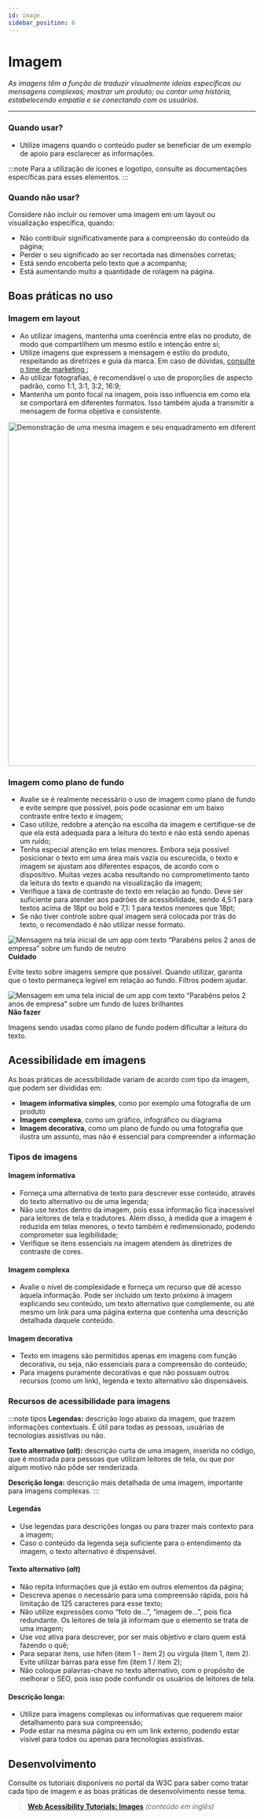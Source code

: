 ```yaml
---
id: image
sidebar_position: 6
---
```






# Imagem

_As imagens têm a função de traduzir visualmente ideias específicas ou mensagens complexas; mostrar um produto; ou contar uma história, estabelecendo empatia e se conectando com os usuários._

---

### Quando usar?

- Utilize imagens quando o conteúdo puder se beneficiar de um exemplo de apoio para esclarecer as informações.

:::note
Para a utilização de ícones e logotipo, consulte as documentações específicas para esses elementos.
:::

### Quando não usar?

Considere não incluir ou remover uma imagem em um layout ou visualização específica, quando:

- Não contribuir significativamente para a compreensão do conteúdo da página;
- Perder o seu significado ao ser recortada nas dimensões corretas;
- Está sendo encoberta pelo texto que a acompanha;
- Está aumentando muito a quantidade de rolagem na página.

## Boas práticas no uso

### Imagem em layout

- Ao utilizar imagens, mantenha uma coerência entre elas no produto, de modo que compartilhem um mesmo estilo e intenção entre si;
- Utilize imagens que expressem a mensagem e estilo do produto, respeitando as diretrizes e guia da marca. Em caso de dúvidas, <a href = "mailto: cristiano.cunha@totvs.com.br">consulte o time de marketing </a>;
- Ao utilizar fotografias, é recomendável o uso de proporções de aspecto padrão, como 1:1, 3:1, 3:2, 16:9;
- Mantenha um ponto focal na imagem, pois isso influencia em como ela se comportará em diferentes formatos. Isso também ajuda a transmitir a mensagem de forma objetiva e consistente.

<img
  src={image_ratio}
  alt="Demonstração de uma mesma imagem e seu enquadramento em diferentes proporções."
  width="700px"
/>

### Imagem como plano de fundo

- Avalie se é realmente necessário o uso de imagem como plano de fundo e evite sempre que possível, pois pode ocasionar em um baixo contraste entre texto e imagem;
- Caso utilize, redobre a atenção na escolha da imagem e certifique-se de que ela está adequada para a leitura do texto e não está sendo apenas um ruído;
- Tenha especial atenção em telas menores. Embora seja possível posicionar o texto em uma área mais vazia ou escurecida, o texto e imagem se ajustam aos diferentes espaços, de acordo com o dispositivo. Muitas vezes acaba resultando no comprometimento tanto da leitura do texto e quando na visualização da imagem;
- Verifique a taxa de contraste do texto em relação ao fundo. Deve ser suficiente para atender aos padrões de acessibilidade, sendo 4,5:1 para textos acima de 18pt ou bold e 7,1: 1 para textos menores que 18pt;
- Se não tiver controle sobre qual imagem será colocada por trás do texto, o recomendado é não utilizar nesse formato.

<div
  style={{
    padding: '0 0 24px 0',
    display: 'flex',
    fontFamily: 'sans-serif',
    lineHeight: '24px',
    color: '#333333',
  }}
>
  <div style={{ width: '50%', marginRight: '4%' }}>
    <img
      style={{ width: '100%' }}
      src={image_do_1}
      alt="Mensagem na tela inicial de um app com texto “Parabéns pelos 2 anos de empresa” sobre um fundo de neutro"
    />
    <b>Cuidado</b>
    <p>Evite texto sobre imagens sempre que possível. Quando utilizar, garanta que o texto permaneça legível em relação ao fundo. Filtros podem ajudar.</p>
  </div>

  <div style={{ width: '50%' }}>
    <img
      style={{ width: '100%' }}
      src={image_dont_1}
      alt="Mensagem em uma tela inicial de um app com texto “Parabéns pelos 2 anos de empresa” sobre um fundo de luzes brilhantes"
    />
    <b>Não fazer</b>
    <p>Imagens sendo usadas como plano de fundo podem dificultar a leitura do texto.</p>
  </div>
</div>


## Acessibilidade em imagens

As boas práticas de acessibilidade variam de acordo com tipo da imagem, que podem ser divididas em:

- **Imagem informativa simples**, como por exemplo uma fotografia de um produto
- **Imagem complexa**, como um gráfico, infográfico ou diagrama
- **Imagem decorativa**, como um plano de fundo ou uma fotografia que ilustra um assunto, mas não é essencial para compreender a informação

### Tipos de imagens

#### Imagem informativa

- Forneça uma alternativa de texto para descrever esse conteúdo, através do texto alternativo ou de uma legenda;
- Não use textos dentro da imagem, pois essa informação fica inacessível para leitores de tela e tradutores. Além disso, à medida que a imagem é reduzida em telas menores, o texto também é redimensionado, podendo comprometer sua legibilidade;
- Verifique se itens essenciais na imagem atendem às diretrizes de contraste de cores.

#### Imagem complexa

- Avalie o nível de complexidade e forneça um recurso que dê acesso àquela informação. Pode ser incluído um texto próximo à imagem explicando seu conteúdo, um texto alternativo que complemente, ou até mesmo um link para uma página externa que contenha uma descrição detalhada daquele conteúdo.

#### Imagem decorativa

- Texto em imagens são permitidos apenas em imagens com função decorativa, ou seja, não essenciais para a compreensão do conteúdo;
- Para imagens puramente decorativas e que não possuam outros recursos (como um link), legenda e texto alternativo são dispensáveis.


### Recursos de acessibilidade para imagens


:::note tipos
**Legendas:** descrição logo abaixo da imagem, que trazem informações contextuais. É útil para todas as pessoas, usuárias de tecnologias assistivas ou não.

**Texto alternativo (_alt_):** descrição curta de uma imagem, inserida no código, que é mostrada para pessoas que utilizam leitores de tela, ou que por algum motivo não pôde ser renderizada.

**Descrição longa:** descrição mais detalhada de uma imagem, importante para imagens complexas.
:::



#### Legendas

- Use legendas para descrições longas ou para trazer mais contexto para a imagem;
- Caso o conteúdo da legenda seja suficiente para o entendimento da imagem, o texto alternativo é dispensável.

#### Texto alternativo (_alt_)

- Não repita informações que já estão em outros elementos da página;
- Descreva apenas o necessário para uma compreensão rápida, pois há limitação de 125 caracteres para esse texto;
- Não utilize expressões como “foto de...”, “imagem de...”, pois fica redundante. Os leitores de tela já informam que o elemento se trata de uma imagem;
- Use voz ativa para descrever, por ser mais objetivo e claro quem está fazendo o quê;
- Para separar itens, use hífen (item 1 - item 2) ou vírgula (item 1, item 2). Evite utilizar barras para esse fim (item 1 / item 2);
- Não coloque palavras-chave no texto alternativo, com o propósito de melhorar o SEO, pois isso pode confundir os usuários de leitores de tela.

<BestPracticesComponent
  doImg={image_do_2}
  doAlt="Exemplo de um texto alternativo para uma imagem de bolo que descreve os detalhes importantes da imagem"
  doDescription="Use o texto alternativo para informar o que a imagem está mostrando, trazendo contexto às pessoas.
  Exemplo do texto alternativo: Fatia de bolo com camadas intercaladas de creme e massa, com pedaços de chocolate em cima"
  dontImg={image_dont_2}
  dontAlt="Dois exemplos de textos alternativos ruins para uma imagem de bolo, um repetindo informação e outro usando palavras-chave"
  dontDescription="Repetir informação ou utilizar palavras-chave pode confundir pessoas que utilizam leitores de tela.
  Exemplo do texto alternativo: bolo, café, cake, São Paulo"
/>

#### Descrição longa:

- Utilize para imagens complexas ou informativas que requerem maior detalhamento para sua compreensão;
- Pode estar na mesma página ou em um link externo, podendo estar visível para todos ou apenas para tecnologias assistivas.



## Desenvolvimento

Consulte os tutoriais disponíveis no portal da W3C para saber como tratar cada tipo de imagem e as boas práticas de desenvolvimento nesse tema.

> **[Web Acessibility Tutorials: Images](https://www.w3.org/WAI/tutorials/images/informative/)** _(conteúdo em inglês)_